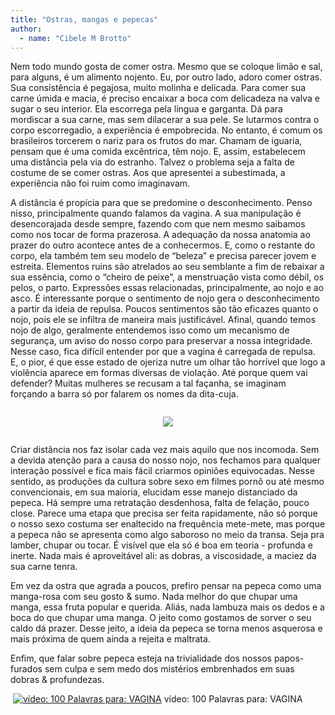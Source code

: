 ```yaml
---
title: "Ostras, mangas e pepecas"
author: 
  - name: "Cibele M Brotto"
---
```


Nem todo mundo gosta de comer ostra. Mesmo que se coloque limão e sal, para alguns, é um alimento nojento. Eu, por outro lado, adoro comer ostras. Sua consistência é pegajosa, muito molinha e delicada. Para comer sua carne úmida e macia, é preciso encaixar a boca com delicadeza na valva e sugar o seu interior. Ela escorrega pela língua e garganta. Dá para mordiscar a sua carne, mas sem dilacerar a sua pele. Se lutarmos contra o corpo escorregadio, a experiência é empobrecida. No entanto, é comum os brasileiros torcerem o nariz para os frutos do mar. Chamam de iguaria, pensam que é uma comida excêntrica, têm nojo. E, assim, estabelecem uma distância pela via do estranho. Talvez o problema seja a falta de costume de se comer ostras. Aos que apresentei a subestimada, a experiência não foi ruim como imaginavam. 

A distância é propícia para que se predomine o desconhecimento. Penso nisso, principalmente quando falamos da vagina. A sua manipulação é desencorajada desde sempre, fazendo com que nem mesmo saibamos como nos tocar de forma prazerosa. A adequação da nossa anatomia ao prazer do outro acontece antes de a conhecermos. E, como o restante do corpo, ela também tem seu modelo de "beleza" e precisa parecer jovem e estreita. Elementos ruins são atrelados ao seu semblante a fim de rebaixar a sua essência, como o "cheiro de peixe", a menstruação vista como débil, os pelos, o parto. Expressões essas relacionadas, principalmente, ao nojo e ao asco. É interessante porque o sentimento de nojo gera o desconhecimento a partir da ideia de repulsa. Poucos sentimentos são tão eficazes quanto o nojo, pois ele se infiltra de maneira mais justificável. Afinal, quando temos nojo de algo, geralmente entendemos isso como um mecanismo de segurança, um aviso do nosso corpo para preservar a nossa integridade. Nesse caso, fica difícil entender por que a vagina é carregada de repulsa. E, o pior, é que esse estado de ojeriza nutre um olhar tão horrível que logo a violência aparece em formas diversas de violação. Até porque quem vai defender? Muitas mulheres se recusam a tal façanha, se imaginam forçando a barra só por falarem os nomes da dita-cuja. 

<div style="display: flex; justify-content: center;"> 
![](fig1.jpeg){fig-align="center"}
</div>

Criar distância nos faz isolar cada vez mais aquilo que nos incomoda. Sem a devida atenção para a causa do nosso nojo, nos fechamos para qualquer interação possível e fica mais fácil criarmos opiniões equivocadas. Nesse sentido, as produções da cultura sobre sexo em filmes pornô ou até mesmo convencionais, em sua maioria, elucidam esse manejo distanciado da pepeca. Há sempre uma retratação desdenhosa, falta de felação, pouco close. Parece uma etapa que precisa ser feita rapidamente, não só porque o nosso sexo costuma ser enaltecido na frequência mete-mete, mas porque a pepeca não se apresenta como algo saboroso no meio da transa. Seja pra lamber, chupar ou tocar. É visível que ela só é boa em teoria - profunda e inerte. Nada mais é aproveitável ali: as dobras, a viscosidade, a maciez da sua carne tenra. 
	
Em vez da ostra que agrada a poucos, prefiro pensar na pepeca como uma manga-rosa com seu gosto & sumo. Nada melhor do que chupar uma manga, essa fruta popular e querida. Aliás, nada lambuza mais os dedos e a boca do que chupar uma manga. O jeito como gostamos de sorver o seu caldo dá prazer. Desse jeito, a ideia da pepeca se torna menos asquerosa e mais próxima de quem ainda a rejeita e maltrata. 

Enfim, que falar sobre pepeca esteja na trivialidade dos nossos papos-furados sem culpa e sem medo dos mistérios embrenhados em suas dobras & profundezas. 

 
&nbsp;[![vídeo: 100 Palavras para: VAGINA](fig2.png)](https://youtu.be/jHt1WIdTFAY?si=1w91lHpHJJEqkEgy)
vídeo: 100 Palavras para: VAGINA

<a href="https://instagram.com/pesseguinhaa"><i class="bi bi-instagram"></i></a>
